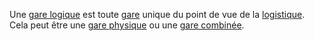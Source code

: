 
Une [[fr/Archive/Unmapped/Gare logique|gare logique]] est toute [[fr/Manual/Gares|gare]] unique du point de vue de la [[fr/Archive/Unmapped/Logistique|logistique]]. Cela peut être une [[fr/Archive/Unmapped/Gare physique|gare physique]] ou une [[fr/Archive/Unmapped/Gare combinée|gare combinée]].